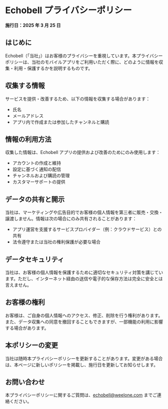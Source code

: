 # Echobell プライバシーポリシー

**施行日：2025 年 3 月 25 日**

## はじめに

Echobell（「当社」）はお客様のプライバシーを重視しています。本プライバシーポリシーは、当社のモバイルアプリをご利用いただく際に、どのように情報を収集・利用・保護するかを説明するものです。

## 収集する情報

サービスを提供・改善するため、以下の情報を収集する場合があります：

- 氏名
- メールアドレス
- アプリ内で作成または参加したチャンネルと購読

## 情報の利用方法

収集した情報は、Echobell アプリの提供および改善のためにのみ使用します：

- アカウントの作成と維持
- 設定に基づく通知の配信
- チャンネルおよび購読の管理
- カスタマーサポートの提供

## データの共有と開示

当社は、マーケティングや広告目的でお客様の個人情報を第三者に販売・交換・譲渡しません。情報は次の場合にのみ共有されることがあります：

- アプリ運営を支援するサービスプロバイダー（例：クラウドサービス）との共有
- 法令遵守または当社の権利保護が必要な場合

## データセキュリティ

当社は、お客様の個人情報を保護するために適切なセキュリティ対策を講じています。ただし、インターネット経由の送信や電子的な保存方法は完全に安全とは言えません。

## お客様の権利

お客様は、ご自身の個人情報へのアクセス、修正、削除を行う権利があります。また、データ収集への同意を撤回することもできますが、一部機能の利用に影響する場合があります。

## 本ポリシーの変更

当社は随時本プライバシーポリシーを更新することがあります。変更がある場合は、本ページに新しいポリシーを掲載し、施行日を更新してお知らせします。

## お問い合わせ

本プライバシーポリシーに関するご質問は、echobell@weelone.com までご連絡ください。
